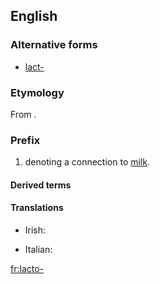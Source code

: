 ==English==

===Alternative forms===
* [[lact-]] {{qualifier|without the connecting  vowel}}

===Etymology===
From {{etyl|la|en}} {{term|lac|lang=la||milk}}.

===Prefix===
{{en-prefix}} 

# denoting a connection to [[milk]].

====Derived terms====
{{prefixsee|en}}

====Translations====
{{trans-top|milk}}
* Irish: {{t-|ga|lacht-}}
{{trans-mid}}
* Italian: {{t-|it|latto-}}
{{trans-bottom}}

[[fr:lacto-]]